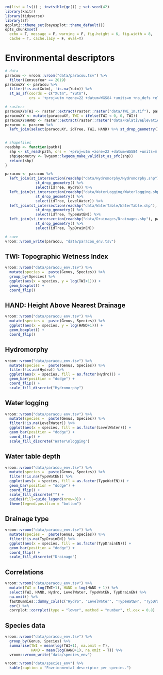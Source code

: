 ```r
rm(list = ls()) ; invisible(gc()) ; set.seed(42)
library(knitr)
library(tidyverse)
library(sf)
ggplot2::theme_set(bayesplot::theme_default())
opts_chunk$set(
  echo = T, message = F, warning = F, fig.height = 6, fig.width = 8,
  cache = T, cache.lazy = F, eval=T)
```

# Environmental descriptors

```r
# data
paracou <- vroom::vroom("data/paracou.tsv") %>% 
  filter(CensusYear == 2019)
paracouXY <- paracou %>% 
  filter(!is.na(Xutm), !is.na(Yutm)) %>% 
  st_as_sf(coords = c("Xutm", "Yutm"),
           crs = '+proj=utm +zone=22 +datum=WGS84 +units=m +no_defs +ellps=WGS84 +towgs84=0,0,0')

# rasters
paracouXY$TWI <- raster::extract(raster::raster("data/TWI_1m.tif"), paracouXY)
paracouXY <- mutate(paracouXY, TWI = ifelse(TWI < 0, 0, TWI))
paracouXY$HAND <- raster::extract(raster::raster("data/RelativeElevation_1m.tif"), paracouXY)
paracou <- paracou %>% 
  left_join(select(paracouXY, idTree, TWI, HAND) %>% st_drop_geometry())
  

# shapefiles
readshp <- function(path){
  shp <- st_read(path, crs = '+proj=utm +zone=22 +datum=WGS84 +units=m +no_defs +ellps=WGS84 +towgs84=0,0,0')
  shp$geometry <- lwgeom::lwgeom_make_valid(st_as_sfc(shp))
  return(shp)
}

paracou <- paracou %>% 
  left_join(st_intersection(readshp("data/Hydromorphy/Hydromorphy.shp"), paracouXY) %>% 
              st_drop_geometry() %>% 
              select(idTree, Hydro)) %>% 
  left_join(st_intersection(readshp("data/WaterLogging/Waterlogging.shp"), paracouXY) %>% 
              st_drop_geometry() %>% 
              select(idTree, LevelWater)) %>% 
  left_join(st_intersection(readshp("data/WaterTable/WaterTable.shp"), paracouXY) %>% 
              st_drop_geometry() %>% 
              select(idTree, TypeWatEN)) %>% 
  left_join(st_intersection(readshp("data/Drainages/Drainages.shp"), paracouXY) %>% 
              st_drop_geometry() %>% 
              select(idTree, TypDrainEN))

# save
vroom::vroom_write(paracou, "data/paracou_env.tsv")
```

## TWI: Topographic Wetness Index

```r
vroom::vroom("data/paracou_env.tsv") %>% 
  mutate(species =  paste(Genus, Species)) %>% 
  group_by(Species) %>% 
  ggplot(aes(x = species, y = log(TWI+1))) +
  geom_boxplot() +
  coord_flip()
```

## HAND: Height Above Nearest Drainage

```r
vroom::vroom("data/paracou_env.tsv") %>% 
  mutate(species =  paste(Genus, Species)) %>% 
  ggplot(aes(x = species, y = log(HAND+1))) +
  geom_boxplot() +
  coord_flip()
```

## Hydromorphy

```r
vroom::vroom("data/paracou_env.tsv") %>% 
  mutate(species =  paste(Genus, Species)) %>% 
  filter(!is.na(Hydro)) %>% 
  ggplot(aes(x = species, fill = as.factor(Hydro))) +
  geom_bar(position = "dodge") +
  coord_flip() +
  scale_fill_discrete("Hydromorphy")
```

## Water logging

```r
vroom::vroom("data/paracou_env.tsv") %>% 
  mutate(species =  paste(Genus, Species)) %>% 
  filter(!is.na(LevelWater)) %>% 
  ggplot(aes(x = species, fill = as.factor(LevelWater))) +
  geom_bar(position = "dodge") +
  coord_flip() +
  scale_fill_discrete("Water\nlogging")
```

## Water table depth

```r
vroom::vroom("data/paracou_env.tsv") %>% 
  mutate(species =  paste(Genus, Species)) %>% 
  filter(!is.na(TypeWatEN)) %>% 
  ggplot(aes(x = species, fill = as.factor(TypeWatEN))) +
  geom_bar(position = "dodge") +
  coord_flip() +
  scale_fill_discrete("") +
  guides(fill=guide_legend(nrow=3)) +
  theme(legend.position = "bottom")
```

## Drainage type

```r
vroom::vroom("data/paracou_env.tsv") %>% 
  mutate(species =  paste(Genus, Species)) %>% 
  filter(!is.na(TypDrainEN)) %>% 
  ggplot(aes(x = species, fill = as.factor(TypDrainEN))) +
  geom_bar(position = "dodge") +
  coord_flip() +
  scale_fill_discrete("Drainage")
```

## Correlations

```r
vroom::vroom("data/paracou_env.tsv") %>% 
  mutate(TWI = log(TWI+1), HAND = log(HAND + 1)) %>% 
  select(TWI, HAND, Hydro, LevelWater, TypeWatEN, TypDrainEN) %>% 
  na.omit() %>% 
  fastDummies::dummy_cols(c("Hydro", "LevelWater", "TypeWatEN", "TypDrainEN"), remove_selected_columns = T) %>% 
  cor() %>% 
  corrplot::corrplot(type = "lower", method = "number", tl.cex = 0.8)
```

## Species data

```r
vroom::vroom("data/paracou_env.tsv") %>% 
  group_by(Genus, Species) %>% 
  summarise(TWI = mean(log(TWI+1), na.omit = T), 
            HAND = mean(log(HAND+1), na.omit = T)) %>% 
  vroom::vroom_write("data/species_env")
```

```r
vroom::vroom("data/species_env") %>% 
  kable(caption = "Envrionmental descriptor per species.")
```

